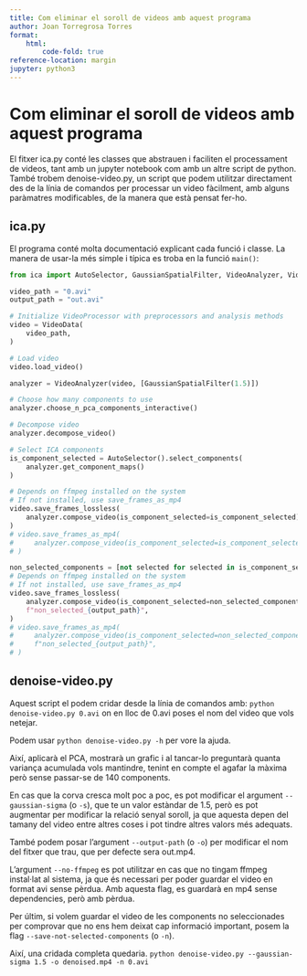 ```yaml
---
title: Com eliminar el soroll de videos amb aquest programa
author: Joan Torregrosa Torres
format:
    html:
        code-fold: true
reference-location: margin
jupyter: python3
---
```

# Com eliminar el soroll de videos amb aquest programa

El fitxer ica.py conté les classes que abstrauen i faciliten el processament de videos,
tant amb un jupyter notebook com amb un altre script de python.
També trobem denoise-video.py, un script que podem utilitzar directament des de la línia
de comandos per processar un video fàcilment, amb alguns paràmatres modificables,
de la manera que està pensat fer-ho.

## ica.py

El programa conté molta documentació explicant cada funció i classe.
La manera de usar-la més simple i típica es troba en la funció `main()`:


```python
from ica import AutoSelector, GaussianSpatialFilter, VideoAnalyzer, VideoData

video_path = "0.avi"
output_path = "out.avi"

# Initialize VideoProcessor with preprocessors and analysis methods
video = VideoData(
    video_path,
)

# Load video
video.load_video()

analyzer = VideoAnalyzer(video, [GaussianSpatialFilter(1.5)])

# Choose how many components to use
analyzer.choose_n_pca_components_interactive()

# Decompose video
analyzer.decompose_video()

# Select ICA components
is_component_selected = AutoSelector().select_components(
    analyzer.get_component_maps()
)

# Depends on ffmpeg installed on the system
# If not installed, use save_frames_as_mp4
video.save_frames_lossless(
    analyzer.compose_video(is_component_selected=is_component_selected), output_path
)
# video.save_frames_as_mp4(
#     analyzer.compose_video(is_component_selected=is_component_selected), output_path
# )

non_selected_components = [not selected for selected in is_component_selected]
# Depends on ffmpeg installed on the system
# If not installed, use save_frames_as_mp4
video.save_frames_lossless(
    analyzer.compose_video(is_component_selected=non_selected_components),
    f"non_selected_{output_path}",
)
# video.save_frames_as_mp4(
#     analyzer.compose_video(is_component_selected=non_selected_components),
#     f"non_selected_{output_path}",
# )
```

## denoise-video.py

Aquest script el podem cridar desde la línia de comandos amb:
`python denoise-video.py 0.avi`
on en lloc de 0.avi poses el nom del video que vols netejar.

Podem usar `python denoise-video.py -h` per vore la ajuda.

Així, aplicarà el PCA, mostrarà un grafic i al tancar-lo preguntarà quanta variança acumulada
vols mantindre, tenint en compte el agafar la màxima però sense passar-se de 140 components.

En cas que la corva cresca molt poc a poc, es pot modificar el argument `--gaussian-sigma` (o `-s`),
que te un valor estàndar de 1.5, però es pot augmentar per modificar la relació senyal soroll, ja que aquesta
depen del tamany del video entre altres coses i pot tindre altres valors més adequats.

També podem posar l'argument `--output-path` (o `-o`) per modificar el nom del fitxer que trau, que per defecte sera out.mp4.

L'argument `--no-ffmpeg` es pot utilitzar en cas que no tingam ffmpeg instal·lat al sistema, ja que és necessari
per poder guardar el video en format avi sense pèrdua.
Amb aquesta flag, es guardarà en mp4 sense dependencies, però amb pèrdua.

Per últim, si volem guardar el video de les components no seleccionades per comprovar que no ens hem deixat cap
informació important, posem la flag `--save-not-selected-components` (o `-n`).

Així, una cridada completa quedaria.
`python denoise-video.py --gaussian-sigma 1.5 -o denoised.mp4 -n 0.avi`
